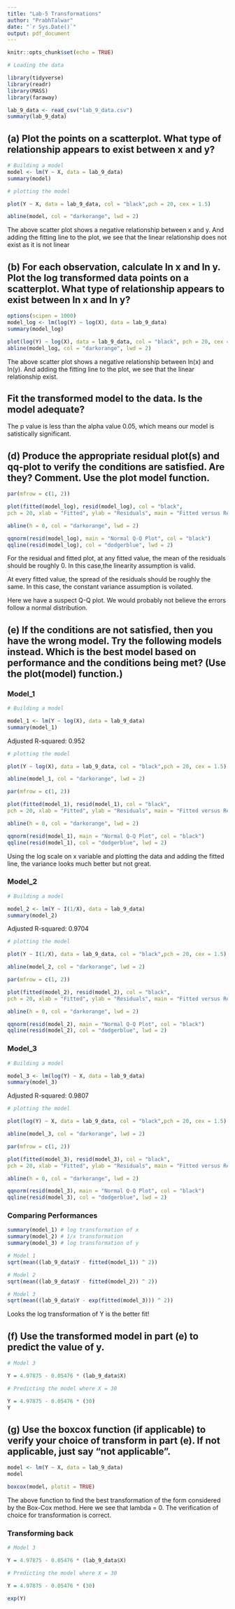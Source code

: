 ---
title: "Lab-5 Transformations"
author: "PrabhTalwar"
date: "`r Sys.Date()`"
output: pdf_document
---

```{r setup, include=FALSE}
knitr::opts_chunk$set(echo = TRUE)
```

```{r, error=FALSE, message=FALSE, warning=FALSE}
# Loading the data

library(tidyverse)
library(readr)
library(MASS)
library(faraway)

lab_9_data <- read_csv("lab_9_data.csv")
summary(lab_9_data)
```


## (a) Plot the points on a scatterplot. What type of relationship appears to exist between x and y?

```{r}
# Building a model
model <- lm(Y ~ X, data = lab_9_data)
summary(model)
```

```{r}
# plotting the model

plot(Y ~ X, data = lab_9_data, col = "black",pch = 20, cex = 1.5)

abline(model, col = "darkorange", lwd = 2)
```

The above scatter plot shows a negative relationship between x and y. And adding the fitting line to the plot, we see that the linear relationship does not exist as it is not linear

## (b) For each observation, calculate ln x and ln y. Plot the log transformed data points on a scatterplot. What type of relationship appears to exist between ln x and ln y?

```{r}

options(scipen = 1000)
model_log <- lm(log(Y) ~ log(X), data = lab_9_data)
summary(model_log)
```

```{r}
plot(log(Y) ~ log(X), data = lab_9_data, col = "black", pch = 20, cex = 1.5)
abline(model_log, col = "darkorange", lwd = 2)

```
The above scatter plot shows a negative relationship between ln(x) and ln(y). And adding the fitting line to the plot, we see that the linear relationship exist.

##  Fit the transformed model to the data. Is the model adequate?

The p value is less than the alpha value 0.05, which means our model is satistically significant.



## (d) Produce the appropriate residual plot(s) and qq-plot to verify the conditions are satisfied. Are they? Comment. Use the plot model function.

```{r}
par(mfrow = c(1, 2))

plot(fitted(model_log), resid(model_log), col = "black",
pch = 20, xlab = "Fitted", ylab = "Residuals", main = "Fitted versus Residuals")

abline(h = 0, col = "darkorange", lwd = 2)

qqnorm(resid(model_log), main = "Normal Q-Q Plot", col = "black")
qqline(resid(model_log), col = "dodgerblue", lwd = 2)

```
For the residual and fitted plot, at any fitted value, the mean of the residuals should be roughly 0. In this case,the linearity assumption is valid.

At every fitted value, the spread of the residuals should be roughly the same. In this case, the constant variance assumption is voilated.

Here we have a suspect Q-Q plot. We would probably not believe the errors follow a
normal distribution.


## (e) If the conditions are not satisfied, then you have the wrong model. Try the following models instead. Which is the best model based on performance and the conditions being met? (Use the plot(model) function.)

### Model_1 

```{r}
# Building a model

model_1 <- lm(Y ~ log(X), data = lab_9_data)
summary(model_1)
```
Adjusted R-squared:  0.952

```{r}
# plotting the model

plot(Y ~ log(X), data = lab_9_data, col = "black",pch = 20, cex = 1.5)

abline(model_1, col = "darkorange", lwd = 2)
```

```{r}
par(mfrow = c(1, 2))

plot(fitted(model_1), resid(model_1), col = "black",
pch = 20, xlab = "Fitted", ylab = "Residuals", main = "Fitted versus Residuals")

abline(h = 0, col = "darkorange", lwd = 2)

qqnorm(resid(model_1), main = "Normal Q-Q Plot", col = "black")
qqline(resid(model_1), col = "dodgerblue", lwd = 2)

```

Using the log scale on x variable and plotting the data and adding the fitted line, the variance looks much better but not great.

### Model_2 

```{r}
# Building a model

model_2 <- lm(Y ~ I(1/X), data = lab_9_data)
summary(model_2)
```
Adjusted R-squared:  0.9704 

```{r}
# plotting the model

plot(Y ~ I(1/X), data = lab_9_data, col = "black",pch = 20, cex = 1.5)

abline(model_2, col = "darkorange", lwd = 2)
```

```{r}
par(mfrow = c(1, 2))

plot(fitted(model_2), resid(model_2), col = "black",
pch = 20, xlab = "Fitted", ylab = "Residuals", main = "Fitted versus Residuals")

abline(h = 0, col = "darkorange", lwd = 2)

qqnorm(resid(model_2), main = "Normal Q-Q Plot", col = "black")
qqline(resid(model_2), col = "dodgerblue", lwd = 2)

```


### Model_3 

```{r}
# Building a model

model_3 <- lm(log(Y) ~ X, data = lab_9_data)
summary(model_3)
```
Adjusted R-squared:  0.9807 

```{r}
# plotting the model

plot(log(Y) ~ X, data = lab_9_data, col = "black",pch = 20, cex = 1.5)

abline(model_3, col = "darkorange", lwd = 2)
```

```{r}
par(mfrow = c(1, 2))

plot(fitted(model_3), resid(model_3), col = "black",
pch = 20, xlab = "Fitted", ylab = "Residuals", main = "Fitted versus Residuals")

abline(h = 0, col = "darkorange", lwd = 2)

qqnorm(resid(model_3), main = "Normal Q-Q Plot", col = "black")
qqline(resid(model_3), col = "dodgerblue", lwd = 2)

```

### Comparing Performances


```{r}
summary(model_1) # log transformation of x
summary(model_2) # 1/x transformation
summary(model_3) # log transformation of y

```

```{r}
# Model 1
sqrt(mean((lab_9_data$Y - fitted(model_1)) ^ 2))

# Model 2
sqrt(mean((lab_9_data$Y - fitted(model_2)) ^ 2))

# Model 3
sqrt(mean((lab_9_data$Y - exp(fitted(model_3))) ^ 2))

```

Looks the log transformation of Y is the better fit!


## (f) Use the transformed model in part (e) to predict the value of y. 

```{r}
# Model 3

Y = 4.97875 - 0.05476 * (lab_9_data$X)

# Predicting the model where X = 30

Y = 4.97875 - 0.05476 * (30)
Y

```

## (g) Use the boxcox function (if applicable) to verify your choice of transform in part (e). If not applicable, just say "not applicable".

```{r}
model <- lm(Y ~ X, data = lab_9_data)
model
```

```{r}
boxcox(model, plotit = TRUE)

```
The above  function to find the best transformation of the form considered by the Box-Cox method. Here we see that lambda = 0. The verification of choice for transformation is correct.


### Transforming back

```{r}
# Model 3

Y = 4.97875 - 0.05476 * (lab_9_data$X)

# Predicting the model where X = 30

Y = 4.97875 - 0.05476 * (30)

exp(Y)

```

